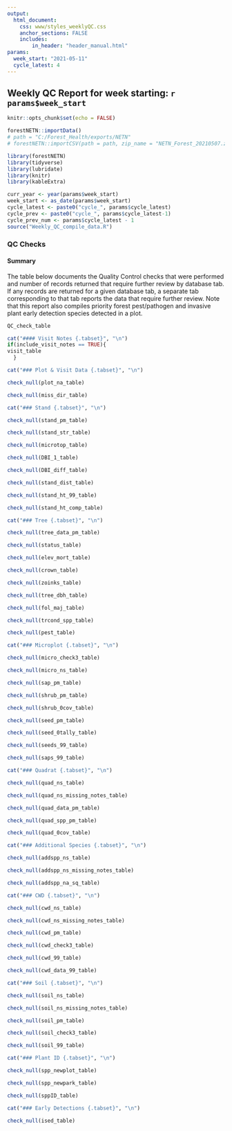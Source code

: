 ```yaml
---
output: 
  html_document:
    css: www/styles_weeklyQC.css
    anchor_sections: FALSE
    includes:
        in_header: "header_manual.html"
params:
  week_start: "2021-05-11"
  cycle_latest: 4
---
```

Weekly QC Report for week starting: <span style="font-weight:bold;">`r params$week_start`</span> {.tabset .tabset-pills}
--------------------------------------------------
```r
knitr::opts_chunk$set(echo = FALSE)

```

```r
forestNETN::importData()
# path = "C:/Forest_Health/exports/NETN"
# forestNETN::importCSV(path = path, zip_name = "NETN_Forest_20210507.zip") # migration check 5/7
```

```r
library(forestNETN)
library(tidyverse)
library(lubridate)
library(knitr)
library(kableExtra)
```

```r
curr_year <- year(params$week_start)
week_start <- as_date(params$week_start)
cycle_latest <- paste0("cycle_", params$cycle_latest)
cycle_prev <- paste0("cycle_", params$cycle_latest-1)
cycle_prev_num <- params$cycle_latest - 1
source("Weekly_QC_compile_data.R")
```

### QC Checks {.tabset}
#### Summary {.tabset}
The table below documents the Quality Control checks that were performed and number of records returned that require further review by database tab. If any records are returned for a given database tab, a separate tab corresponding to that tab reports the data that require further review. Note that this report also compiles priority forest pest/pathogen and invasive plant early detection species detected in a plot. 

```r
QC_check_table
```

```r
cat("#### Visit Notes {.tabset}", "\n")
if(include_visit_notes == TRUE){
visit_table
  }
```

```r
cat("### Plot & Visit Data {.tabset}", "\n")

```

```r
check_null(plot_na_table)

check_null(miss_dir_table)
```


```r
cat("### Stand {.tabset}", "\n")

```

```r
check_null(stand_pm_table)

check_null(stand_str_table)

check_null(microtop_table)

check_null(DBI_1_table)

check_null(DBI_diff_table)

check_null(stand_dist_table)

check_null(stand_ht_99_table)

check_null(stand_ht_comp_table)

```

```r
cat("### Tree {.tabset}", "\n")

```

```r
check_null(tree_data_pm_table)

check_null(status_table)

check_null(elev_mort_table)

check_null(crown_table)

check_null(zoinks_table)

check_null(tree_dbh_table)

check_null(fol_maj_table)

check_null(trcond_spp_table)

check_null(pest_table)

```

```r
cat("### Microplot {.tabset}", "\n")

```

```r
check_null(micro_check3_table)

check_null(micro_ns_table)

check_null(sap_pm_table)

check_null(shrub_pm_table)

check_null(shrub_0cov_table)

check_null(seed_pm_table)

check_null(seed_0tally_table)

check_null(seeds_99_table)

check_null(saps_99_table)

```

```r
cat("### Quadrat {.tabset}", "\n")

```

```r
check_null(quad_ns_table)

check_null(quad_ns_missing_notes_table)

check_null(quad_data_pm_table)

check_null(quad_spp_pm_table)

check_null(quad_0cov_table)

```


```r
cat("### Additional Species {.tabset}", "\n")

```

```r
check_null(addspp_ns_table)

check_null(addspp_ns_missing_notes_table)

check_null(addspp_na_sq_table)

```


```r
cat("### CWD {.tabset}", "\n")

```

```r
check_null(cwd_ns_table)

check_null(cwd_ns_missing_notes_table)

check_null(cwd_pm_table)

check_null(cwd_check3_table)

check_null(cwd_99_table)

check_null(cwd_data_99_table)
```


```r
cat("### Soil {.tabset}", "\n")

```

```r
check_null(soil_ns_table)

check_null(soil_ns_missing_notes_table)

check_null(soil_pm_table)

check_null(soil_check3_table)

check_null(soil_99_table)
```


```r
cat("### Plant ID {.tabset}", "\n")

```

```r
check_null(spp_newplot_table)

check_null(spp_newpark_table)

check_null(sppID_table)

```


```r
cat("### Early Detections {.tabset}", "\n")

```

```r
check_null(ised_table)
```



